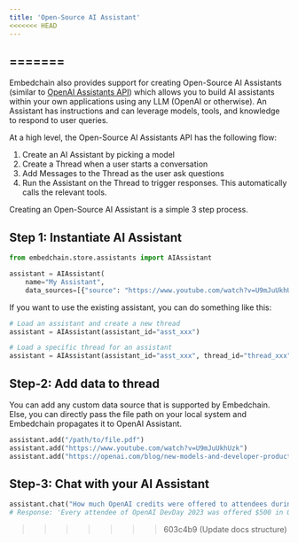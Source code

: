 ```yaml
---
title: 'Open-Source AI Assistant'
<<<<<<< HEAD
---
```

=======
---

Embedchain also provides support for creating Open-Source AI Assistants (similar to [OpenAI Assistants API](https://platform.openai.com/docs/assistants/overview)) which allows you to build AI assistants within your own applications using any LLM (OpenAI or otherwise). An Assistant has instructions and can leverage models, tools, and knowledge to respond to user queries.

At a high level, the Open-Source AI Assistants API has the following flow:

1. Create an AI Assistant by picking a model
2. Create a Thread when a user starts a conversation
3. Add Messages to the Thread as the user ask questions
4. Run the Assistant on the Thread to trigger responses. This automatically calls the relevant tools.

Creating an Open-Source AI Assistant is a simple 3 step process.

## Step 1: Instantiate AI Assistant

```python Initialize
from embedchain.store.assistants import AIAssistant

assistant = AIAssistant(
    name="My Assistant",
    data_sources=[{"source": "https://www.youtube.com/watch?v=U9mJuUkhUzk"}])
```

If you want to use the existing assistant, you can do something like this:

```python Initialize
# Load an assistant and create a new thread
assistant = AIAssistant(assistant_id="asst_xxx")

# Load a specific thread for an assistant
assistant = AIAssistant(assistant_id="asst_xxx", thread_id="thread_xxx")
```

## Step-2: Add data to thread

You can add any custom data source that is supported by Embedchain. Else, you can directly pass the file path on your local system and Embedchain propagates it to OpenAI Assistant.

```python Add data
assistant.add("/path/to/file.pdf")
assistant.add("https://www.youtube.com/watch?v=U9mJuUkhUzk")
assistant.add("https://openai.com/blog/new-models-and-developer-products-announced-at-devday")
```

## Step-3: Chat with your AI Assistant

```python Chat
assistant.chat("How much OpenAI credits were offered to attendees during OpenAI DevDay?")
# Response: 'Every attendee of OpenAI DevDay 2023 was offered $500 in OpenAI credits.'
```
>>>>>>> 603c4b9 (Update docs structure)
